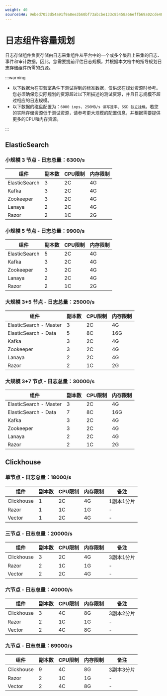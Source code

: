```yaml
---
weight: 40
sourceSHA: 9ebed7053d54a91f9a8ee3b60bf73abcbe133c85458a66effb69a02cde482317
---
```


# 日志组件容量规划

日志存储组件负责存储由日志采集组件从平台中的一个或多个集群上采集的日志、事件和审计数据。因此，您需要提前评估日志规模，并根据本文档中的指导规划日志存储组件所需的资源。

:::warning

- 以下数据为在实验室条件下测试得到的标准数据，仅供您在规划资源时参考。您必须确保您实际规划的资源超过以下所描述的测试资源，并且日志规模不超过相应的日志规模。
- 以下数据的磁盘配置为：`6000 iops`、`250MB/s 读写速率`、`SSD 独立挂载`。若您的实际存储资源低于测试资源，请参考更大规模的配置信息，并根据需要提供更多的CPU和内存资源。

:::

## ElasticSearch

### 小规模 3 节点 - 日志总量：6300/s

| 组件          | 副本数 | CPU限制 | 内存限制 |
|---------------|--------|---------|----------|
| ElasticSearch | 3      | 2C      | 4G       |
| Kafka         | 3      | 2C      | 4G       |
| Zookeeper     | 3      | 2C      | 4G       |
| Lanaya        | 2      | 2C      | 4G       |
| Razor         | 2      | 1C      | 2G       |

### 小规模 5 节点 - 日志总量：9900/s

| 组件          | 副本数 | CPU限制 | 内存限制 |
|---------------|--------|---------|----------|
| ElasticSearch | 5      | 2C      | 4G       |
| Kafka         | 3      | 2C      | 4G       |
| Zookeeper     | 3      | 2C      | 4G       |
| Lanaya        | 2      | 2C      | 4G       |
| Razor         | 2      | 1C      | 2G       |

### 大规模 3+5 节点 - 日志总量：25000/s

| 组件                   | 副本数 | CPU限制 | 内存限制 |
|-----------------------|--------|---------|----------|
| ElasticSearch - Master | 3      | 2C      | 4G       |
| ElasticSearch - Data   | 5      | 8C      | 16G      |
| Kafka                  | 3      | 2C      | 4G       |
| Zookeeper              | 3      | 2C      | 4G       |
| Lanaya                 | 2      | 2C      | 4G       |
| Razor                  | 2      | 1C      | 2G       |

### 大规模 3+7 节点 - 日志总量：30000/s

| 组件                   | 副本数 | CPU限制 | 内存限制 |
|-----------------------|--------|---------|----------|
| ElasticSearch - Master | 3      | 2C      | 4G       |
| ElasticSearch - Data   | 7      | 8C      | 16G      |
| Kafka                  | 3      | 2C      | 4G       |
| Zookeeper              | 3      | 2C      | 4G       |
| Lanaya                 | 2      | 2C      | 4G       |
| Razor                  | 2      | 1C      | 2G       |

## Clickhouse

### 单节点 - 日志总量：18000/s

| 组件        | 副本数 | CPU限制 | 内存限制 | 备注         |
|-------------|--------|---------|----------|--------------|
| Clickhouse  | 1      | 2C      | 4G       | 1副本1分片  |
| Razor       | 1      | 1C      | 1G       | -            |
| Vector      | 1      | 2C      | 4G       | -            |

### 三节点 - 日志总量：20000/s

| 组件        | 副本数 | CPU限制 | 内存限制 | 备注         |
|-------------|--------|---------|----------|--------------|
| Clickhouse  | 3      | 2C      | 4G       | 3副本1分片  |
| Razor       | 2      | 1C      | 1G       | -            |
| Vector      | 2      | 2C      | 4G       | -            |

### 六节点 - 日志总量：40000/s

| 组件        | 副本数 | CPU限制 | 内存限制 | 备注         |
|-------------|--------|---------|----------|--------------|
| Clickhouse  | 3      | 4C      | 8G       | 3副本2分片  |
| Razor       | 2      | 1C      | 1G       | -            |
| Vector      | 2      | 4C      | 8G       | -            |

### 九节点 - 日志总量：69000/s

| 组件        | 副本数 | CPU限制 | 内存限制 | 备注         |
|-------------|--------|---------|----------|--------------|
| Clickhouse  | 9      | 4C      | 8G       | 3副本3分片  |
| Razor       | 2      | 1C      | 1G       | -            |
| Vector      | 2      | 4C      | 8G       | -            |
